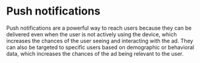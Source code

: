 # Push notifications

Push notifications are a powerful way to reach users because they can be delivered even when the user is not actively using the device, which increases the chances of the user seeing and interacting with the ad. They can also be targeted to specific users based on demographic or behavioral data, which increases the chances of the ad being relevant to the user.

